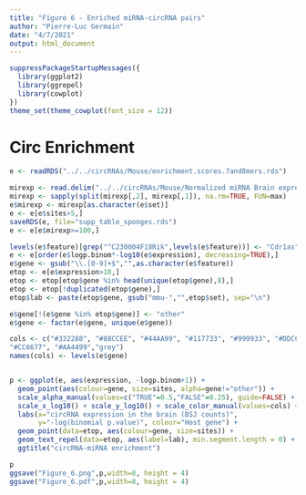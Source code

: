 ```yaml
---
title: "Figure 6 - Enriched miRNA-circRNA pairs"
author: "Pierre-Luc Germain"
date: "4/7/2021"
output: html_document
---
```


```r
suppressPackageStartupMessages({
  library(ggplot2)
  library(ggrepel)
  library(cowplot)
})
theme_set(theme_cowplot(font_size = 12))
```

# Circ Enrichment 
```r
e <- readRDS("../../circRNAs/Mouse/enrichment.scores.7and8mers.rds")

mirexp <- read.delim("../../circRNAs/Mouse/Normalized miRNA Brain expression from Chiang et al. 2010_.csv", sep=",")
mirexp <- sapply(split(mirexp[,2], mirexp[,1]), na.rm=TRUE, FUN=max)
e$mirexp <- mirexp[as.character(e$set)]
e <- e[e$sites>5,]
saveRDS(e, file="supp_table_sponges.rds")
e <- e[e$mirexp>=100,]

levels(e$feature)[grep("^C230004F18Rik",levels(e$feature))] <- "Cdr1as"
e <- e[order(e$logp.binom*-log10(e$expression), decreasing=TRUE),]
e$gene <- gsub("\\.[0-9]+$","",as.character(e$feature))
etop <- e[e$expression>10,]
etop <- etop[etop$gene %in% head(unique(etop$gene),8),]
etop <- etop[!duplicated(etop$gene),]
etop$lab <- paste(etop$gene, gsub("mmu-","",etop$set), sep="\n")

e$gene[!(e$gene %in% etop$gene)] <- "other"
e$gene <- factor(e$gene, unique(e$gene))

cols <- c("#332288", "#88CCEE", "#44AA99", "#117733", "#999933", "#DDCC77", 
"#CC6677", "#AA4499","grey")
names(cols) <- levels(e$gene)


p <- ggplot(e, aes(expression, -logp.binom+1)) + 
  geom_point(aes(colour=gene, size=sites, alpha=gene!="other")) + 
  scale_alpha_manual(values=c("TRUE"=0.5,"FALSE"=0.25), guide=FALSE) +
  scale_x_log10() + scale_y_log10() + scale_color_manual(values=cols) +
  labs(x="circRNA expression in the brain (BSJ counts)", 
       y="-log(binomial p.value)", colour="Host gene") +
  geom_point(data=etop, aes(colour=gene, size=sites)) + 
  geom_text_repel(data=etop, aes(label=lab), min.segment.length = 0) +
  ggtitle("circRNA-miRNA enrichment")
```


```r
p
ggsave("Figure_6.png",p,width=8, height = 4)
ggsave("Figure_6.pdf",p,width=8, height = 4)
```









